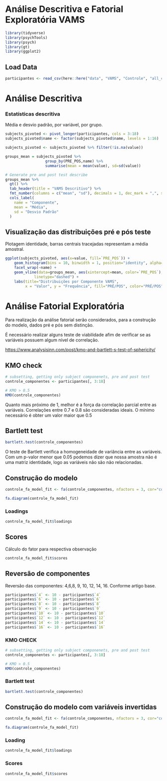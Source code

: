 # Análise Descritiva e Fatorial Exploratória VAMS

```r
library(tidyverse)
library(psychTools)
library(psych)
library(gt)
library(ggplot2)
```

## Load Data

```r
participantes <- read_csv(here::here("data", "VAMS", "Controle", "all_controle_group_VAMS.csv"), col_types = list(PARTICIPANTE=col_factor(), PRE_POS=col_factor()))
```

# Análise Descritiva

### Estatísticas descritiva

Média e desvio padrão, por variável, por grupo.

```r
subjects_pivoted <- pivot_longer(participantes, cols = 3:18)
subjects_pivoted$name <- factor(subjects_pivoted$name, levels = 1:16)

subjects_pivoted <- subjects_pivoted %>% filter(!is.na(value))

groups_mean = subjects_pivoted %>%
                  group_by(PRE_POS,name) %>%
                  summarise(mean = mean(value), sd=sd(value))

# Generate pre and post test describe
groups_mean %>% 
  gt() %>%
  tab_header(title = "VAMS Descritivo") %>%
  fmt_number(columns = c("mean", "sd"), decimals = 1, dec_mark = ",", sep_mark = ".") %>%
  cols_label(
    name = "Componente",
    mean = "Média",
    sd = "Desvio Padrão"
  )
```

## Visualização das distribuições pré e pós teste

Plotagem identidade, barras centrais tracejadas representam a média amostral.

```r
ggplot(subjects_pivoted, aes(x=value, fill=`PRE_POS`)) +
    geom_histogram(bins = 10, binwidth = 1, position="identity", alpha=0.7, color="black") +
    facet_wrap(~name) +
    geom_vline(data=groups_mean, aes(xintercept=mean, color=`PRE_POS`),
             linetype="dashed") +
    labs(title="Distribuições por Componente VAMS", 
         x = "Valor", y = "Frequência", fill="PRÉ/POS", color="PRÉ/POS")
```

# Análise Fatorial Exploratória

Para realização da análise fatorial serão considerados, para a construção do modelo, dados pré e pós sem distinção.

É necessário realizar alguns teste de viabilidade afim de verificar se as variáveis possuem algum nível de correlação.

<https://www.analysisinn.com/post/kmo-and-bartlett-s-test-of-sphericity/>

## KMO check

```r
# subsetting, getting only subject componenets, pre and post test
controle_componentes <- participantes[, 3:18]

# KMO > 0.5
KMO(controle_componentes)

```

Quanto mais próximo de 1, melhor é a força da correlação parcial entre as variáveis. Correlações entre 0.7 e 0.8 são consideradas ideais. O mínimo necessário é obter um valor maior que 0.5

## Bartlett test

```r
bartlett.test(controle_componentes)
```

O teste de Bartlett verifica a homogeneidade de variância entre as variáveis. Com um p-valor menor que 0.05 podemos dizer que nossa amostra não é uma matriz identidade, logo as variáveis não são não relacionadas.

## Construção do modelo

```r
controle_fa_model_fit <- fa(controle_componentes, nfactors = 3, cor="cor", rotate = "varimax", fm="pa")
```

```r
fa.diagram(controle_fa_model_fit)
```

### Loadings

```r
controle_fa_model_fit$loadings
```

## Scores

Cálculo do fator para respectiva observação

```r
controle_fa_model_fit$scores
```

## Reversão de componentes

Reversão das componentes: 4,6,8, 9, 10, 12, 14, 16. Conforme artigo base.

```r
participantes$`4` <- 10 - participantes$`4`
participantes$`6` <- 10 - participantes$`6`
participantes$`8` <- 10 - participantes$`8`
participantes$`9` <- 10 - participantes$`9`
participantes$`10` <- 10 - participantes$`10`
participantes$`12` <- 10 - participantes$`12`
participantes$`14` <- 10 - participantes$`14`
participantes$`16` <- 10 - participantes$`16`

```

### KMO CHECK

```r
# subsetting, getting only subject componenets, pre and post test
controle_componentes <- participantes[, 3:18]

# KMO > 0.5
KMO(controle_componentes)
```

### Bartlett test

```r
bartlett.test(controle_componentes)
```

## Construção do modelo com variáveis invertidas

```r
controle_fa_model_fit <- fa(controle_componentes, nfactors = 3, cor="cor", rotate = "varimax", fm="pa")
```

```r
fa.diagram(controle_fa_model_fit)
```

### Loading

```r
controle_fa_model_fit$loadings
```

### Scores

```r
controle_fa_model_fit$scores
```

